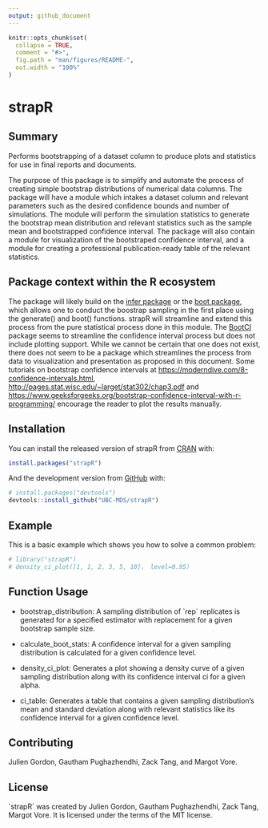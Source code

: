 ```yaml
---
output: github_document
---
```


<!-- README.md is generated from README.Rmd. Please edit that file -->

```r
knitr::opts_chunk$set(
  collapse = TRUE,
  comment = "#>",
  fig.path = "man/figures/README-",
  out.width = "100%"
)
```

# strapR

<!-- badges: start -->

<!-- badges: end -->

## Summary

Performs bootstrapping of a dataset column to produce plots and statistics for use in final reports and documents.

The purpose of this package is to simplify and automate the process of creating simple bootstrap distributions of numerical data columns. The package will have a module which intakes a dataset column and relevant parameters such as the desired confidence bounds and number of simulations. The module will perform the simulation statistics to generate the bootstrap mean distribution and relevant statistics such as the sample mean and bootstrapped confidence interval. The package will also contain a module for visualization of the bootstraped confidence interval, and a module for creating a professional publication-ready table of the relevant statistics.

## **Package context within the R ecosystem**

The package will likely build on the [infer package](https://cran.r-project.org/web/packages/infer/index.html) or the [boot package](https://cran.r-project.org/web/packages/boot/), which allows one to conduct the boostrap sampling in the first place using the generate() and boot() functions. strapR will streamline and extend this process from the pure statistical process done in this module. The [BootCI](https://rdrr.io/cran/DescTools/man/BootCI.html) package seems to streamline the confidence interval process but does not include plotting support. While we cannot be certain that one does not exist, there does not seem to be a package which streamlines the process from data to visualization and presentation as proposed in this document. Some tutorials on bootstrap confidence intervals at <https://moderndive.com/8-confidence-intervals.html>, <http://pages.stat.wisc.edu/~larget/stat302/chap3.pdf> and <https://www.geeksforgeeks.org/bootstrap-confidence-interval-with-r-programming/> encourage the reader to plot the results manually.

## Installation

You can install the released version of strapR from [CRAN](https://CRAN.R-project.org) with:

``` r
install.packages("strapR")
```

And the development version from [GitHub](https://github.com/) with:

``` r
# install.packages("devtools")
devtools::install_github("UBC-MDS/strapR")
```

## Example

This is a basic example which shows you how to solve a common problem:

```r
# library("strapR")
# density_ci_plot([1, 1, 2, 3, 5, 10]， level=0.95）
```

## Function Usage

-   bootstrap_distribution: A sampling distribution of \`rep\` replicates is generated for a specified estimator with replacement for a given bootstrap sample size.

-   calculate_boot_stats: A confidence interval for a given sampling distribution is calculated for a given confidence level.

-   density_ci_plot: Generates a plot showing a density curve of a given sampling distribution along with its confidence interval ci for a given alpha.

-   ci_table: Generates a table that contains a given sampling distribution's mean and standard deviation along with relevant statistics like its confidence interval for a given confidence level.

## Contributing

Julien Gordon, Gautham Pughazhendhi, Zack Tang, and Margot Vore.

## License

\`strapR\` was created by Julien Gordon, Gautham Pughazhendhi, Zack Tang, Margot Vore. It is licensed under the terms of the MIT license.
